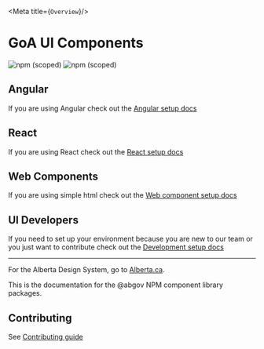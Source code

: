 
<Meta title={`Overview`}/>

# GoA UI Components

![npm (scoped)](https://img.shields.io/npm/v/@abgov/web-components/alpha?color=%230081a2&label=web-components&style=flat-square)
![npm (scoped)](https://img.shields.io/npm/v/@abgov/react-components/alpha?color=%230081a2&label=react-components&style=flat-square)

## Angular

If you are using Angular check out the [Angular setup docs](./?path=/docs/setup-angular--page)

## React

If you are using React check out the [React setup docs](./?path=/docs/setup-react--page)

## Web Components

If you are using simple html check out the [Web component setup docs](./?path=/docs/setup-web-component--page)

## UI Developers

If you need to set up your environment because you are new to our team or you just want to contribute check out the [Development setup docs](./?path=/docs/setup-development--page)

---

For the Alberta Design System, go to [Alberta.ca](https://www.alberta.ca/goa/design-system).

This is the documentation for the @abgov NPM component library packages.

## Contributing

See [Contributing guide](https://github.com/GovAlta/ui-components/blob/beta/contributing.md)
